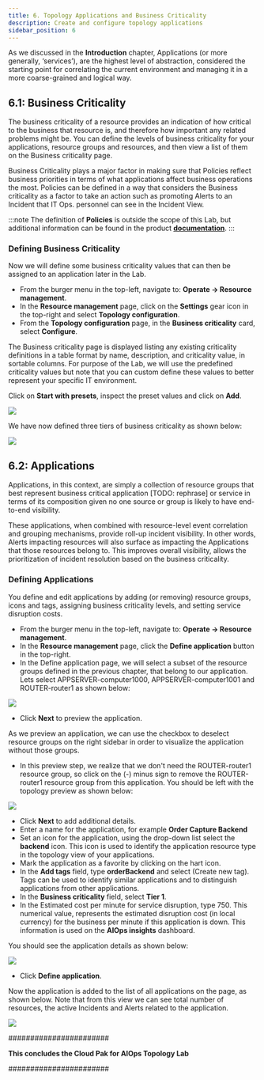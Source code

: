 ```yaml
---
title: 6. Topology Applications and Business Criticality
description: Create and configure topology applications
sidebar_position: 6
---
```



As we discussed in the **Introduction** chapter, Applications (or more generally, ‘services’), 
are the highest level of abstraction, considered the starting point for correlating the 
current environment and managing it in a more coarse-grained and logical way. 


## 6.1: Business Criticality

The business criticality of a resource provides an indication of how critical to the business
that resource is, and therefore how important any related problems might be. You can define the levels 
of business criticality for your applications, resource groups and resources, 
and then view a list of them on the Business criticality page.

Business Criticality plays a major factor in making sure that Policies reflect business priorities in terms
of what applications affect business operations the most. 
Policies can be defined in a way that considers the Business criticality as a factor to take an action
such as promoting Alerts to an Incident that IT Ops. personnel can see in the Incident View. 

:::note
The definition of **Policies** is outside the scope of this Lab, but additional information can be found in the product 
[**documentation**](https://www.ibm.com/docs/en/cloud-paks/cloud-pak-watson-aiops/4.1.0?topic=policies-creating).
:::


### Defining Business Criticality

Now we will define some business criticality values that can then be assigned to an application later in the Lab.

* From the burger menu in the top-left, navigate to: **Operate → Resource management**.
* In the **Resource management** page, click on the **Settings** gear icon in the top-right and select 
**Topology configuration**. 
* From the **Topology configuration** page, in the **Business criticality** card, select **Configure**. 

The Business criticality page is displayed listing any existing criticality definitions in a table format
by name, description, and criticality value, in sortable columns. For purpose of the Lab, we will use 
the predefined criticality values but note that you can custom define these values to better represent 
your specific IT environment. 

Click on **Start with presets**, inspect the preset values and click on **Add**. 

![](images/preset.png)

We have now defined three tiers of business criticality as shown below:

![](images/preset-values.png)





## 6.2: Applications


Applications, in this context, are simply a collection of resource groups that best represent business critical
application [TODO: rephrase] or service in terms of its composition given no one source or group 
is likely to have end-to-end visibility.

These applications, when combined with resource-level event correlation and grouping mechanisms, 
provide roll-up incident visibility. In other words, Alerts impacting resources will also surface
as impacting the Applications that those resources belong to. This improves overall visibility, 
allows the prioritization of incident resolution based on the business criticality.



### Defining Applications

You define and edit applications by adding (or removing) resource groups, icons and tags, 
assigning business criticality levels, and setting service disruption costs.


* From the burger menu in the top-left, navigate to: **Operate → Resource management**.
* In the **Resource management** page, click the **Define application** button in the top-right. 
* In the Define application page, we will select a subset of the resource groups defined in the previous 
chapter, that belong to our application. Lets select APPSERVER-computer1000, APPSERVER-computer1001 and 
ROUTER-router1 as shown below: 

![](images/select-resource-groups.png)

* Click **Next** to preview the application. 

As we preview an application, we can use the checkbox to deselect resource groups on the right sidebar
in order to visualize the application without those groups. 

* In this preview step, we realize that we don't need the ROUTER-router1 resource group, so click on the (-) minus sign to remove
the ROUTER-router1 resource group from this application. You should be left with the topology preview as
shown below:

![](images/topology-preview.png)




* Click **Next** to add additional details.
* Enter a name for the application, for example **Order Capture Backend**
* Set an icon for the application, using the drop-down list select the **backend** icon. This icon is used to identify the application 
resource type in the topology view of your applications.
* Mark the application as a favorite by clicking on the hart icon. 
* In the **Add tags** field, type **orderBackend** and select (Create new tag). Tags can be used to 
identify similar applications and to distinguish applications from other applications.
* In the **Business criticality** field, select **Tier 1**.
* In the Estimated cost per minute for service disruption, type 750. This numerical value, represents the 
estimated disruption cost (in local currency) for the business per minute if this application is down. 
This information is used on the **AIOps insights** dashboard.

You should see the application details as shown below: 

![](images/details.png)

* Click **Define application**. 

Now the application is added to the list of all applications on the page, as shown below. Note that from this 
view we can see total number of resources, the active Incidents and Alerts related to the application.

![](images/app-defined.png) 


#######################

**This concludes the Cloud Pak for AIOps Topology Lab**

#######################





